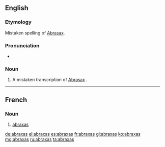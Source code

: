 {{also|Abraxas}}
==English==
{{wikipedia}}
===Etymology===
Mistaken spelling of [[Abrasax]].

===Pronunciation===
* {{a|US}} {{IPA|/əˈbɹæk.səs/}}

===Noun===
{{en-noun|-}}

# {{context|gnosticism|historical|lang=en}} A mistaken transcription of [[Abrasax]]<!--(which was [[mystical]] word used as a [[charm]] and [[engraved]] on gems among some Greek Gnostics)-->.

----

==French==

===Noun===
{{fr-noun|m|abraxas}}

# {{context|gnosticism|historical|lang=fr}} [[#Noun|abraxas]]

[[de:abraxas]]
[[el:abraxas]]
[[es:abraxas]]
[[fr:abraxas]]
[[gl:abraxas]]
[[ko:abraxas]]
[[mg:abraxas]]
[[ru:abraxas]]
[[ta:abraxas]]